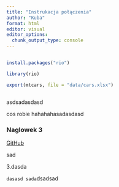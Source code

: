 ```yaml
---
title: "Instrukacja połączenia"
author: "Kuba"
format: html
editor: visual
editor_options: 
  chunk_output_type: console
---
```


## 

```r
install.packages("rio")
```

```r
library(rio)
```

```r
export(mtcars, file = "data/cars.xlsx")
```

```r

```

asdsadasdasd

cos robie hahahahasadasdasd

### Naglowek 3

[GitHub](https://github.com/)

sad

3.dasda

`dasasd sada`dsadsad
